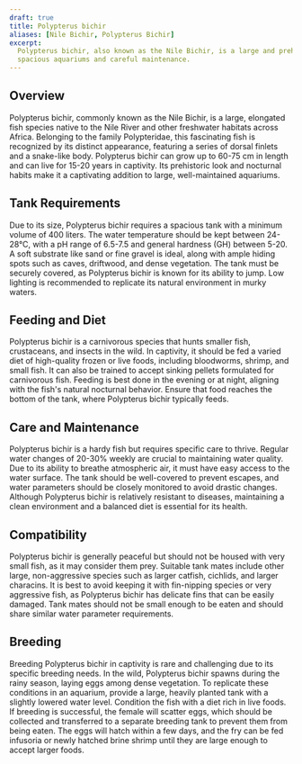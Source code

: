 ```yaml
---
draft: true
title: Polypterus bichir
aliases: [Nile Bichir, Polypterus Bichir]
excerpt:
  Polypterus bichir, also known as the Nile Bichir, is a large and prehistoric fish with a unique appearance, requiring
  spacious aquariums and careful maintenance.
---
```


## Overview

Polypterus bichir, commonly known as the Nile Bichir, is a large, elongated fish species native to the Nile River and
other freshwater habitats across Africa. Belonging to the family Polypteridae, this fascinating fish is recognized by
its distinct appearance, featuring a series of dorsal finlets and a snake-like body. Polypterus bichir can grow up to
60-75 cm in length and can live for 15-20 years in captivity. Its prehistoric look and nocturnal habits make it a
captivating addition to large, well-maintained aquariums.

## Tank Requirements

Due to its size, Polypterus bichir requires a spacious tank with a minimum volume of 400 liters. The water temperature
should be kept between 24-28°C, with a pH range of 6.5-7.5 and general hardness (GH) between 5-20. A soft substrate like
sand or fine gravel is ideal, along with ample hiding spots such as caves, driftwood, and dense vegetation. The tank
must be securely covered, as Polypterus bichir is known for its ability to jump. Low lighting is recommended to
replicate its natural environment in murky waters.

## Feeding and Diet

Polypterus bichir is a carnivorous species that hunts smaller fish, crustaceans, and insects in the wild. In captivity,
it should be fed a varied diet of high-quality frozen or live foods, including bloodworms, shrimp, and small fish. It
can also be trained to accept sinking pellets formulated for carnivorous fish. Feeding is best done in the evening or at
night, aligning with the fish's natural nocturnal behavior. Ensure that food reaches the bottom of the tank, where
Polypterus bichir typically feeds.

## Care and Maintenance

Polypterus bichir is a hardy fish but requires specific care to thrive. Regular water changes of 20-30% weekly are
crucial to maintaining water quality. Due to its ability to breathe atmospheric air, it must have easy access to the
water surface. The tank should be well-covered to prevent escapes, and water parameters should be closely monitored to
avoid drastic changes. Although Polypterus bichir is relatively resistant to diseases, maintaining a clean environment
and a balanced diet is essential for its health.

## Compatibility

Polypterus bichir is generally peaceful but should not be housed with very small fish, as it may consider them prey.
Suitable tank mates include other large, non-aggressive species such as larger catfish, cichlids, and larger characins.
It is best to avoid keeping it with fin-nipping species or very aggressive fish, as Polypterus bichir has delicate fins
that can be easily damaged. Tank mates should not be small enough to be eaten and should share similar water parameter
requirements.

## Breeding

Breeding Polypterus bichir in captivity is rare and challenging due to its specific breeding needs. In the wild,
Polypterus bichir spawns during the rainy season, laying eggs among dense vegetation. To replicate these conditions in
an aquarium, provide a large, heavily planted tank with a slightly lowered water level. Condition the fish with a diet
rich in live foods. If breeding is successful, the female will scatter eggs, which should be collected and transferred
to a separate breeding tank to prevent them from being eaten. The eggs will hatch within a few days, and the fry can be
fed infusoria or newly hatched brine shrimp until they are large enough to accept larger foods.
